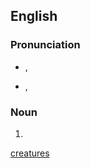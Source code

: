 {{also|creatures|créatures}}

==English==

===Pronunciation===
* {{a|UK}} {{enPR|krē.ā'tyo͝əz}}, {{IPA|/kɹiːˈeɪtjʊəz/|lang=en}}
* {{a|US}} {{enPR|krē.ā'chərz}}, {{IPA|/kɹiːˈeɪt͡ʃɚz/|lang=en}}

===Noun===
{{head|en|noun plural form}}

# {{plural of|creäture|lang=en}}

[[Category:English terms spelled with Ä|creatures]]